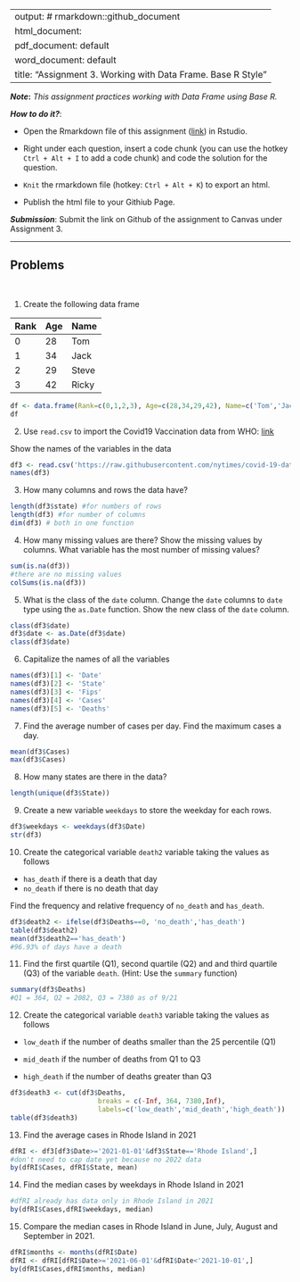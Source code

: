 
---
output: # rmarkdown::github_document
  html_document:
  pdf_document: default
  word_document: default
title: "Assignment 3.  Working with Data Frame. Base R Style"
---

***Note*:** *This assignment practices working with Data Frame using Base R.*

***How to do it?***: 

- Open the Rmarkdown file of this assignment ([link](fa2021_assignment3.Rmd)) in Rstudio. 

- Right under each question, insert  a code chunk (you can use the hotkey `Ctrl + Alt + I` to add a code chunk) and code the solution for the question. 

- `Knit` the rmarkdown file (hotkey: `Ctrl + Alt + K`) to export an html.  

-  Publish the html file to your Githiub Page. 

***Submission***: Submit the link on Github of the assignment to Canvas under Assignment 3. 

-------

Problems
-------
 \

1. Create the following data frame

| Rank 	| Age 	| Name  	|
|------	|-----	|-------	|
| 0    	| 28  	| Tom   	|
| 1    	| 34  	| Jack  	|
| 2    	| 29  	| Steve 	|
| 3    	| 42  	| Ricky 	|

```r
df <- data.frame(Rank=c(0,1,2,3), Age=c(28,34,29,42), Name=c('Tom','Jack','Steve','Ricky'))
df
```

2. Use `read.csv` to import the Covid19 Vaccination data from WHO: [link](https://raw.githubusercontent.com/nytimes/covid-19-data/master/us-states.csv)

Show the names of the variables in the data

```r
df3 <- read.csv('https://raw.githubusercontent.com/nytimes/covid-19-data/master/us-states.csv')
names(df3)
```

3. How many columns and rows the data have? 

```r
length(df3$state) #for numbers of rows
length(df3) #for number of columns
dim(df3) # both in one function
```

4. How many missing values are there?  Show the missing values by columns.  What variable has the most number of missing values?

```r
sum(is.na(df3))
#there are no missing values
colSums(is.na(df3))
```

5. What is the class of the `date` column. Change the `date` columns to `date` type using the `as.Date` function. Show the new class of the `date` column. 

```r
class(df3$date)
df3$date <- as.Date(df3$date)
class(df3$date)
```

6. Capitalize the names of all the variables

```r
names(df3)[1] <- 'Date'
names(df3)[2] <- 'State'
names(df3)[3] <- 'Fips'
names(df3)[4] <- 'Cases'
names(df3)[5] <- 'Deaths'
```

7. Find the average number of cases per day. Find the maximum cases a day.  

```r
mean(df3$Cases)
max(df3$Cases)
```

8. How many states are there in the data?  
```r
length(unique(df3$State))
```


9. Create a new variable `weekdays` to store the weekday for each rows. 

```r
df3$weekdays <- weekdays(df3$Date)
str(df3)
```


10. Create the categorical variable `death2` variable taking the values as follows

- `has_death` if there is a death that day
-  `no_death` if there is no death that day

Find the frequency and relative frequency of `no_death` and `has_death`. 

```r
df3$death2 <- ifelse(df3$Deaths==0, 'no_death','has_death')
table(df3$death2)
mean(df3$death2=='has_death')
#96.93% of days have a death
```

11. Find the first quartile (Q1), second quartile (Q2) and and third quartile (Q3) of the variable `death`. (Hint:  Use the `summary` function)

```r
summary(df3$Deaths)
#Q1 = 364, Q2 = 2082, Q3 = 7380 as of 9/21
```


12. Create the categorical variable `death3` variable taking the values as follows

- `low_death` if the number of deaths smaller than the 25 percentile (Q1)

- `mid_death` if the number of deaths from Q1 to Q3

- `high_death` if the number of deaths greater than Q3

```r
df3$death3 <- cut(df3$Deaths, 
                      breaks = c(-Inf, 364, 7380,Inf), 
                      labels=c('low_death','mid_death','high_death'))
table(df3$death3)
```


13. Find the average cases in Rhode Island in 2021

```r
dfRI <- df3[df3$Date>='2021-01-01'&df3$State=='Rhode Island',]
#don't need to cap date yet because no 2022 data
by(dfRI$Cases, dfRI$State, mean)
```


14. Find the median cases by weekdays in Rhode Island in 2021 

```r
#dfRI already has data only in Rhode Island in 2021
by(dfRI$Cases,dfRI$weekdays, median)
```


15. Compare the median cases in Rhode Island in June, July, August and September in 2021. 

```r
dfRI$months <- months(dfRI$Date)
dfRI <- dfRI[dfRI$Date>='2021-06-01'&dfRI$Date<'2021-10-01',]
by(dfRI$Cases,dfRI$months, median)
```